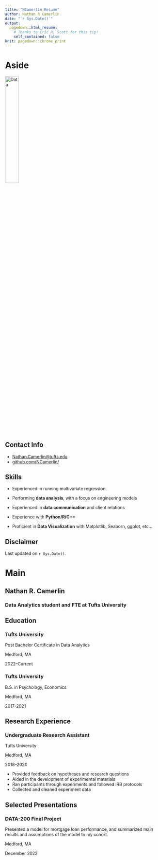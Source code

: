 ```yaml
---
title: "NCamerlin Resume"
author: Nathan R Camerlin
date: "`r Sys.Date()`"
output:
  pagedown::html_resume:
    # Thanks to Eric R. Scott for this tip! 
    self_contained: false
knit: pagedown::chrome_print
---
```


# Aside

![Data](data_icon.png){width="30%"} <!-- ![Data](`r here::here("data_icon.png")`) -->

## Contact Info {#contact}

-   <i class="fa fa-envelope"></i>[Nathan.Camerlin\@tufts.edu](mailto:Nathan.Camerlin@tufts.edu){.email}
-   <i class="fa fa-github"></i> [github.com/NCamerlin/](https://github.com/NCamerlin/)

## Skills {#skills}

-   Experienced in running multivariate regression.

-   Performing **data analysis**, with a focus on engineering models

-   Experienced in **data communication** and client relations

-   Experience with **Python/R/C++**

-   Proficient in **Data Visualization** with Matplotlib, Seaborn, ggplot, etc...

## Disclaimer {#disclaimer}

<!--This resume was made with the R package [**pagedown**](https://github.com/rstudio/pagedown).-->

Last updated on `r Sys.Date()`.

# Main

## Nathan R. Camerlin {#title}

### Data Analytics student and FTE at Tufts University

## Education {data-icon="graduation-cap" data-concise="true"}

### Tufts University

Post Bachelor Certificate in Data Analytics

Medford, MA

2022--Current

### Tufts University

B.S. in Psychology, Economics

Medford, MA

2017-2021

## Research Experience {data-icon="flask"}

### Undergraduate Research Assistant

Tufts University

Medford, MA

2018--2020

-   Provided feedback on hypotheses and research questions
-   Aided in the development of experimental materials
-   Ran participants through experiments and followed IRB protocols
-   Collected and cleaned experiment data

## Selected Presentations {data-icon="comment-alt"}

### DATA-200 Final Project

Presented a model for mortgage loan performance, and summarized main results and assumptions of the model to my cohort.

Medford, MA

December 2022
